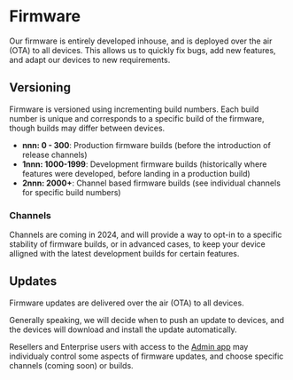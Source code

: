# Firmware

Our firmware is entirely developed inhouse, and is deployed over the air (OTA) to all devices.
This allows us to quickly fix bugs, add new features, and adapt our devices to new requirements.

## Versioning

Firmware is versioned using incrementing build numbers.
Each build number is unique and corresponds to a specific build of the firmware, though builds may differ between devices.

- **nnn: 0 - 300**: Production firmware builds (before the introduction of release channels)
- **1nnn: 1000-1999**: Development firmware builds (historically where features were developed, before landing in a production build)
- **2nnn: 2000+**: Channel based firmware builds (see individual channels for specific build numbers)

### Channels

Channels are coming in 2024, and will provide a way to opt-in to a specific stability of firmware builds, or in advanced cases, to keep your device alligned with the latest development builds for certain features.

## Updates

Firmware updates are delivered over the air (OTA) to all devices.

Generally speaking, we will decide when to push an update to devices, and the devices will download and install the update automatically.

Resellers and Enterprise users with access to the [Admin app](/apps/admin) may individualy control some aspects of firmware updates, and choose specific channels (coming soon) or builds.
